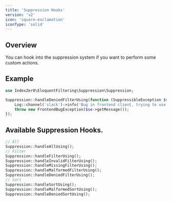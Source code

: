 ```yaml
---
title: 'Suppression Hooks'
version: 'v2'
icon: 'square-exclamation'
iconType: 'solid'
---
```


## Overview

You can hook into the suppression system if you want to perform some custom actions.

## Example

```php
use IndexZer0\EloquentFiltering\Suppression\Suppression;

Suppression::handleDeniedFilterUsing(function (SuppressibleException $se): void {
    Log::channel('slack')->info('Bug in frontend client, trying to use filter type that is not allowed: ' . $se->getMessage());
    throw new FrontendBugException($se->getMessage());
});
```

## Available Suppression Hooks.

```php
// All
Suppression::handleAllUsing();
// Filter
Suppression::handleFilterUsing();
Suppression::handleInvalidFilterUsing();
Suppression::handleMissingFilterUsing();
Suppression::handleMalformedFilterUsing();
Suppression::handleDeniedFilterUsing();
// Sort
Suppression::handleSortUsing();
Suppression::handleMalformedSortUsing();
Suppression::handleDeniedSortUsing();
```